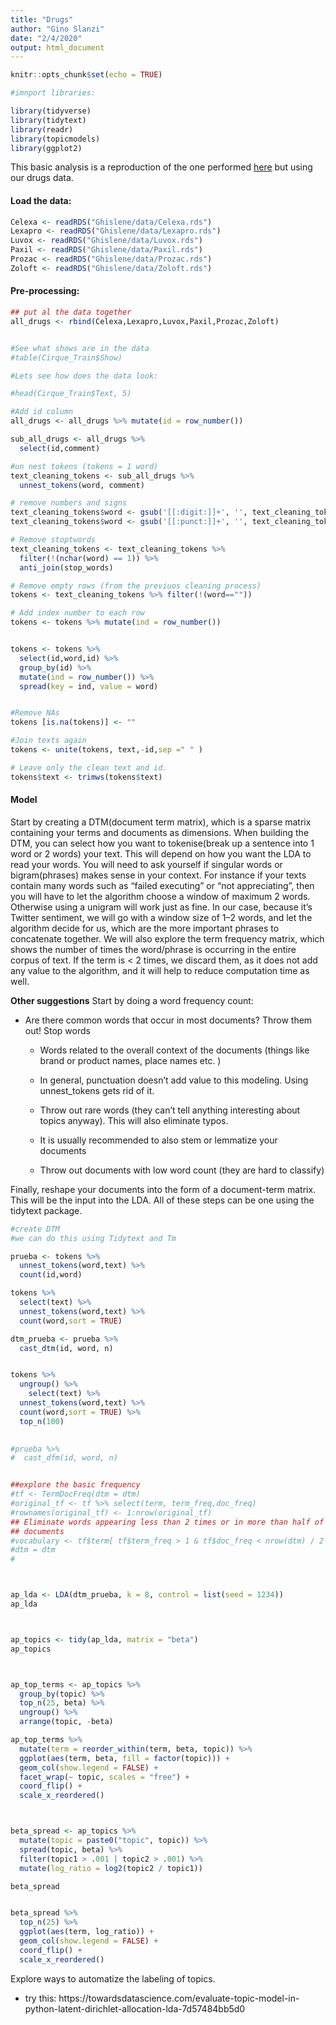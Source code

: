 ```yaml
---
title: "Drugs"
author: "Gino Slanzi"
date: "2/4/2020"
output: html_document
---
```


```r
knitr::opts_chunk$set(echo = TRUE)
```


```r
#imnport libraries:

library(tidyverse)
library(tidytext)
library(readr)
library(topicmodels)
library(ggplot2)

```


This basic analysis is a reproduction of the one performed [here](https://towardsdatascience.com/beginners-guide-to-lda-topic-modelling-with-r-e57a5a8e7a25) but using our drugs data.

#### Load the data:

```r
Celexa <- readRDS("Ghislene/data/Celexa.rds")
Lexapro <- readRDS("Ghislene/data/Lexapro.rds")
Luvox <- readRDS("Ghislene/data/Luvox.rds")
Paxil <- readRDS("Ghislene/data/Paxil.rds")
Prozac <- readRDS("Ghislene/data/Prozac.rds")
Zoloft <- readRDS("Ghislene/data/Zoloft.rds")
```


#### Pre-processing:

```r
## put al the data together
all_drugs <- rbind(Celexa,Lexapro,Luvox,Paxil,Prozac,Zoloft)



```


```r
#See what shows are in the data
#table(Cirque_Train$Show)
```

```r
#Lets see how does the data look:

#head(Cirque_Train$Text, 5)

#Add id column
all_drugs <- all_drugs %>% mutate(id = row_number())

sub_all_drugs <- all_drugs %>%
  select(id,comment)

```

```r
#un nest tokens (tokens = 1 word)
text_cleaning_tokens <- sub_all_drugs %>% 
  unnest_tokens(word, comment)

# remove numbers and signs
text_cleaning_tokens$word <- gsub('[[:digit:]]+', '', text_cleaning_tokens$word)
text_cleaning_tokens$word <- gsub('[[:punct:]]+', '', text_cleaning_tokens$word)

# Remove stoptwords
text_cleaning_tokens <- text_cleaning_tokens %>% 
  filter(!(nchar(word) == 1)) %>% 
  anti_join(stop_words)

# Remove empty rows (from the previuos cleaning process)
tokens <- text_cleaning_tokens %>% filter(!(word==""))

# Add index number to each row
tokens <- tokens %>% mutate(ind = row_number())


tokens <- tokens %>% 
  select(id,word,id) %>%
  group_by(id) %>% 
  mutate(ind = row_number()) %>%
  spread(key = ind, value = word)


#Remove NAs
tokens [is.na(tokens)] <- ""

#Join texts again
tokens <- unite(tokens, text,-id,sep =" " )

# Leave only the clean text and id.
tokens$text <- trimws(tokens$text)
```

#### Model

Start by creating a DTM(document term matrix), which is a sparse matrix containing your terms and documents as dimensions. When building the DTM, you can select how you want to tokenise(break up a sentence into 1 word or 2 words) your text. This will depend on how you want the LDA to read your words. You will need to ask yourself if singular words or bigram(phrases) makes sense in your context. For instance if your texts contain many words such as “failed executing” or “not appreciating”, then you will have to let the algorithm choose a window of maximum 2 words. Otherwise using a unigram will work just as fine. In our case, because it’s Twitter sentiment, we will go with a window size of 1–2 words, and let the algorithm decide for us, which are the more important phrases to concatenate together. We will also explore the term frequency matrix, which shows the number of times the word/phrase is occurring in the entire corpus of text. If the term is < 2 times, we discard them, as it does not add any value to the algorithm, and it will help to reduce computation time as well.


**Other suggestions**
Start by doing a word frequency count:

* Are there common words that occur in most documents? Throw them out!
Stop words

  * Words related to the overall context of the documents (things like brand or product names, place names etc. )
  
  * In general, punctuation doesn't add value to this modeling. Using unnest_tokens gets rid of it.
  
  * Throw out rare words (they can’t tell anything interesting about topics anyway). This will also eliminate typos.
  
  * It is usually recommended to also stem or lemmatize your documents

  * Throw out documents with low word count (they are hard to classify)

Finally, reshape your documents into the form of a document-term matrix. This will be the input into the LDA. All of these steps can be one using the tidytext package.

```r
#create DTM
#we can do this using Tidytext and Tm

prueba <- tokens %>%
  unnest_tokens(word,text) %>%
  count(id,word)

tokens %>%
  select(text) %>%
  unnest_tokens(word,text) %>%
  count(word,sort = TRUE)

dtm_prueba <- prueba %>%
  cast_dtm(id, word, n)


tokens %>%
  ungroup() %>%
    select(text) %>%
  unnest_tokens(word,text) %>%
  count(word,sort = TRUE) %>%
  top_n(100)
  

#prueba %>%
#  cast_dfm(id, word, n)


##explore the basic frequency
#tf <- TermDocFreq(dtm = dtm)
#original_tf <- tf %>% select(term, term_freq,doc_freq)
#rownames(original_tf) <- 1:nrow(original_tf)
## Eliminate words appearing less than 2 times or in more than half of the
## documents
#vocabulary <- tf$term[ tf$term_freq > 1 & tf$doc_freq < nrow(dtm) / 2 ]
#dtm = dtm
#



ap_lda <- LDA(dtm_prueba, k = 8, control = list(seed = 1234))
ap_lda



ap_topics <- tidy(ap_lda, matrix = "beta")
ap_topics



ap_top_terms <- ap_topics %>%
  group_by(topic) %>%
  top_n(25, beta) %>%
  ungroup() %>%
  arrange(topic, -beta)

ap_top_terms %>%
  mutate(term = reorder_within(term, beta, topic)) %>%
  ggplot(aes(term, beta, fill = factor(topic))) +
  geom_col(show.legend = FALSE) +
  facet_wrap(~ topic, scales = "free") +
  coord_flip() +
  scale_x_reordered()



beta_spread <- ap_topics %>%
  mutate(topic = paste0("topic", topic)) %>%
  spread(topic, beta) %>%
  filter(topic1 > .001 | topic2 > .001) %>%
  mutate(log_ratio = log2(topic2 / topic1))

beta_spread


beta_spread %>%
  top_n(25) %>%
  ggplot(aes(term, log_ratio)) +
  geom_col(show.legend = FALSE) +
  coord_flip() +
  scale_x_reordered()

```

Explore ways to automatize the labeling of topics.

* try this: https://towardsdatascience.com/evaluate-topic-model-in-python-latent-dirichlet-allocation-lda-7d57484bb5d0

